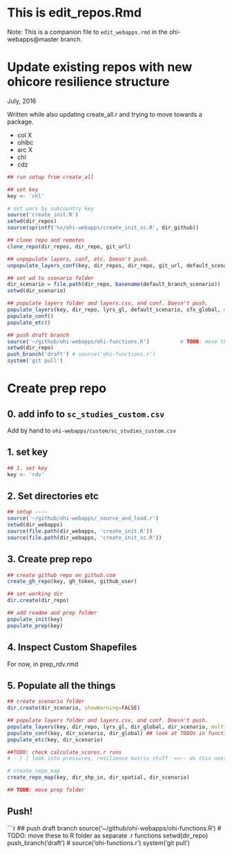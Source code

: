 # This is edit_repos.Rmd

Note: This is a companion file to `edit_webapps.rmd` in the ohi-webapps@master branch. 

# Update existing repos with new ohicore resilience structure
July, 2016

Written while also updating create_all.r and trying to move towards a package. 

- col X
- ohibc
- arc X
- chl
- cdz


```r

## run setup from create_all

## set key
key <- 'chl'

# set vars by subcountry key
source('create_init.R')   
setwd(dir_repos)
source(sprintf('%s/ohi-webapps/create_init_sc.R', dir_github))    

## clone repo and remotes
clone_repo(dir_repos, dir_repo, git_url)

## unpopulate layers, conf, etc. Doesn't push. 
unpopulate_layers_conf(key, dir_repos, dir_repo, git_url, default_scenario)

## set wd to scenario folder
dir_scenario = file.path(dir_repo, basename(default_branch_scenario))
setwd(dir_scenario)

## populate layers folder and layers.csv, and conf. Doesn't push. 
populate_layers(key, dir_repo, lyrs_gl, default_scenario, sfx_global, multi_nation=FALSE)
populate_conf()
populate_etc()

## push draft branch
source('~/github/ohi-webapps/ohi-functions.R')          # TODO: move these to R folder as separate .r functions
setwd(dir_repo)
push_branch('draft') # source('ohi-functions.r')
system('git pull')


```


# Create prep repo

## 0. add info to `sc_studies_custom.csv` 

Add by hand to `ohi-webapps/custom/sc_studies_custom.csv`

## 1. set key

```r
## 1. set key
key <- 'rdv'

```

## 2. Set directories etc

```r
## setup ----
source('~/github/ohi-webapps/_source_and_load.r')
setwd(dir_webapps)
source(file.path(dir_webapps, 'create_init.R'))
source(file.path(dir_webapps, 'create_init_sc.R'))
```

## 3. Create prep repo

```r
## create github repo on github.com
create_gh_repo(key, gh_token, github_user)

## set working dir
dir.create(dir_repo)

## add readme and prep folder
populate_init(key)
populate_prep(key)
```


## 4. Inspect Custom Shapefiles

For now, in prep_rdv.rmd


## 5. Populate all the things

```r

## create scenario folder
dir.create(dir_scenario, showWarning=FALSE)

## populate layers folder and layers.csv, and conf. Doesn't push. 
populate_layers(key, dir_repo, lyrs_gl, dir_global, dir_scenario, multi_nation = FALSE)
populate_conf(key, dir_scenario, dir_global) ## look at TODOs in functions.r
populate_etc(key, dir_scenario)

##TODO: check calculate_scores.r runs 
# - [ ] look into pressures, resilience matrix stuff  <<-- do this next

# create_repo_map
create_repo_map(key, dir_shp_in, dir_spatial, dir_scenario) 

## TODO: move prep folder

```

## Push!

```r
## push draft branch
source('~/github/ohi-webapps/ohi-functions.R')          # TODO: move these to R folder as separate .r functions
setwd(dir_repo)
push_branch('draft') # source('ohi-functions.r')
system('git pull')

